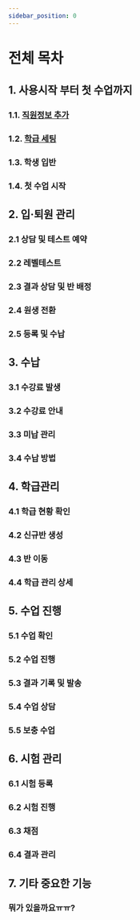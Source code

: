 ```yaml
---
sidebar_position: 0
---
```


# 전체 목차
## 1. 사용시작 부터 첫 수업까지
>
### 1.1. [직원정보 추가](docs/01-first-setting/02-register_member.md)
### 1.2. [학급 세팅](docs/01-first-setting/03-class-setting.md)
### 1.3. 학생 입반
### 1.4. 첫 수업 시작

## 2. 입·퇴원 관리
>
### 2.1 상담 및 테스트 예약
### 2.2 레벨테스트
### 2.3 결과 상담 및 반 배정
### 2.4 원생 전환
### 2.5 등록 및 수납

## 3. 수납
>
### 3.1 수강료 발생
### 3.2 수강료 안내
### 3.3 미납 관리
### 3.4 수납 방법

## 4. 학급관리
>
### 4.1 학급 현황 확인
### 4.2 신규반 생성
### 4.3 반 이동
### 4.4 학급 관리 상세

## 5. 수업 진행
>
### 5.1 수업 확인
### 5.2 수업 진행
### 5.3 결과 기록 및 발송
### 5.4 수업 상담
### 5.5 보충 수업

## 6. 시험 관리
>
### 6.1 시험 등록
### 6.2 시험 진행
### 6.3 채점
### 6.4 결과 관리

## 7. 기타 중요한 기능
>
### 뭐가 있을까요ㅠㅠ?
